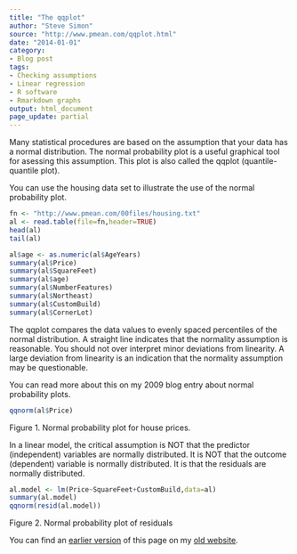 ```yaml
---
title: "The qqplot"
author: "Steve Simon"
source: "http://www.pmean.com/qqplot.html"
date: "2014-01-01"
category: 
- Blog post
tags:
- Checking assumptions  
- Linear regression
- R software
- Rmarkdown graphs
output: html_document
page_update: partial
---
```


Many statistical procedures are based on the assumption that your data has a normal distribution. The normal probability plot is a useful graphical tool for asessing this assumption. This plot is also called the qqplot (quantile-quantile plot).

You can use the housing data set to illustrate the use of the normal probability plot.

```r
fn <- "http://www.pmean.com/00files/housing.txt"
al <- read.table(file=fn,header=TRUE)
head(al)
tail(al)
```

```r
al$age <- as.numeric(al$AgeYears)
summary(al$Price)
summary(al$SquareFeet)
summary(al$age)
summary(al$NumberFeatures)
summary(al$Northeast)
summary(al$CustomBuild)
summary(al$CornerLot)
```

The qqplot compares the data values to evenly spaced percentiles of the normal distribution. A straight line indicates that the normality assumption is reasonable. You should not over interpret minor deviations from linearity. A large deviation from linearity is an indication that the normality assumption may be questionable.

You can read more about this on my 2009 blog entry about normal probability plots.

```r
qqnorm(al$Price)
```

Figure 1. Normal probability plot for house prices.

In a linear model, the critical assumption is NOT that the predictor (independent) variables are normally distributed. It is NOT that the outcome (dependent) variable is normally distributed. It is that the residuals are normally distributed.

```r
al.model <- lm(Price~SquareFeet+CustomBuild,data=al)
summary(al.model)
qqnorm(resid(al.model))
```

Figure 2. Normal probability plot of residuals

You can find an [earlier version][sim1] of this page on my [old website][sim2].

[sim1]: http://www.pmean.com/14/qqplot.html
[sim2]: http://www.pmean.com

[sim3]: http://www.pmean.com/09/NormalPlot.html